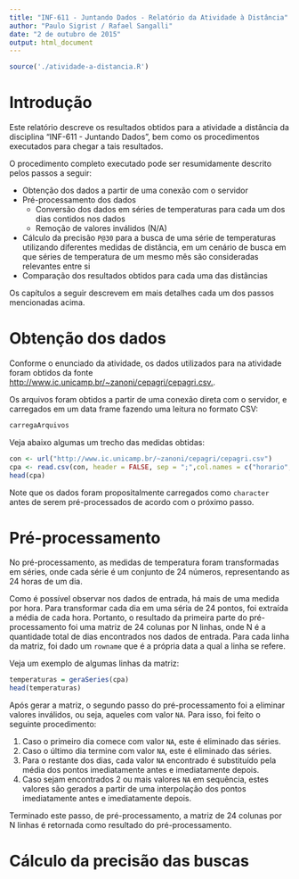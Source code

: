 ```yaml
---
title: "INF-611 - Juntando Dados - Relatório da Atividade à Distância"
author: "Paulo Sigrist / Rafael Sangalli"
date: "2 de outubro de 2015"
output: html_document
---
```


```r
source('./atividade-a-distancia.R')
```

# Introdução

Este relatório descreve os resultados obtidos para a atividade a distância da disciplina "INF-611 - Juntando Dados", bem como os procedimentos executados para chegar a tais resultados.

O procedimento completo executado pode ser resumidamente descrito pelos passos a seguir:  

* Obtenção dos dados a partir de uma conexão com o servidor  
* Pré-processamento dos dados
    + Conversão dos dados em séries de temperaturas para cada um dos dias contidos nos dados
    + Remoção de valores inválidos (N/A)
* Cálculo da precisão `P@30` para a busca de uma série de temperaturas utilizando diferentes medidas de distância, em um cenário de busca em que séries de temperatura de um mesmo mês são consideradas relevantes entre si
* Comparação dos resultados obtidos para cada uma das distâncias

Os capítulos a seguir descrevem em mais detalhes cada um dos passos mencionadas acima.

# Obtenção dos dados

Conforme o enunciado da atividade, os dados utilizados para na atividade foram obtidos da fonte <http://www.ic.unicamp.br/~zanoni/cepagri/cepagri.csv.>. 

Os arquivos foram obtidos a partir de uma conexão direta com o servidor, e carregados em um data frame fazendo uma leitura no formato CSV:

```r
carregaArquivos
```

Veja abaixo algumas um trecho das medidas obtidas:

```r
con <- url("http://www.ic.unicamp.br/~zanoni/cepagri/cepagri.csv") 
cpa <- read.csv(con, header = FALSE, sep = ";",col.names = c("horario","temperatura","vento","umidade","sensacao"), as.is = TRUE, nrows = 100)  
head(cpa)
```

Note que os dados foram propositalmente carregados como `character` antes de serem pré-processados de acordo com o próximo passo.


# Pré-processamento

No pré-processamento, as medidas de temperatura foram transformadas em séries, onde cada série é um conjunto de 24 números, representando as 24 horas de um dia. 

Como é possível observar nos dados de entrada, há mais de uma medida por hora. Para transformar cada dia em uma séria de 24 pontos, foi extraída a média de cada hora. Portanto, o resultado da primeira parte do pré-processamento foi uma matriz de 24 colunas por N linhas, onde N é a quantidade total de dias encontrados nos dados de entrada. Para cada linha da matriz, foi dado um `rowname` que é a própria data a qual a linha se refere.

Veja um exemplo de algumas linhas da matriz:

```r
temperaturas = geraSeries(cpa)
head(temperaturas)
```

Após gerar a matriz, o segundo passo do pré-processamento foi a eliminar valores inválidos, ou seja, aqueles com valor `NA`. Para isso, foi feito o seguinte procedimento:

1. Caso o primeiro dia comece com valor `NA`, este é eliminado das séries.
2. Caso o último dia termine com valor `NA`, este é eliminado das séries.
3. Para o restante dos dias, cada valor `NA` encontrado é substituído pela média dos pontos imediatamente antes e imediatamente depois.
4. Caso sejam encontrados 2 ou mais valores `NA` em sequência, estes valores são gerados a partir de uma interpolação dos pontos imediatamente antes e imediatamente depois. 

Terminado este passo, de pré-processamento, a matriz de 24 colunas por N linhas é retornada como resultado do pré-processamento.

# Cálculo da precisão das buscas


